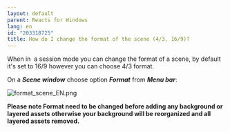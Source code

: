 ```yaml
---
layout: default
parent: Reacts for Windows
lang: en
id: "203318725"
title: How do I change the format of the scene (4/3, 16/9)?
---
```

When in  a session mode you can change the format of a scene, by default it's set to 16/9 however you can choose 4/3 format.

On a _**Scene window**_ choose option _**Format**_ from _**Menu bar**_:

![format_scene_EN.png](@assets/attachments/format_scene_EN.png)

**__Please note Format need to be changed before adding any background or layered assets otherwise your background will be reorganized and all layered assets removed.__**


